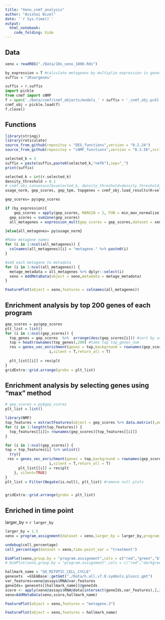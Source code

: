 ```yaml
---
title: "Xeno_cnmf_analysis"
author: "Avishai Wizel"
date: '`r Sys.time()`'
output: 
  html_notebook: 
    code_folding: hide
---
```

## Data
```r
xeno = readRDS("./Data/10x_xeno_1000.Rds")
```



```r
by_expression = T #calculate metagenes by multiplie expression in genes coef, or by cnmf usage
suffix = "2Kvargenes"
```

```python
suffix = r.suffix
import pickle
from cnmf import cNMF
f = open('./Data/cnmf/cnmf_objects/models_' + suffix + '_cnmf_obj.pckl', 'rb')
cnmf_obj = pickle.load(f)
f.close()
```
## Functions

```r
library(stringi)
library(reticulate)
source_from_github(repositoy = "DEG_functions",version = "0.2.24")
source_from_github(repositoy = "cNMF_functions",version = "0.3.56",script_name = "cnmf_function_Harmony.R")
```
<!-- ## K selection plot -->
<!-- ![Caption for the picture.](/sci/labs/yotamd/lab_share/avishai.wizel/R_projects/EGFR/Data/cnmf/cNMF_patients_Varnorm_Harmony_2Kvargenes/cNMF_patients_Varnorm_Harmony_2Kvargenes.k_selection.png) -->


```r
selected_k = 3
suffix = paste(suffix,paste0(selected_k,"nmfK"),sep="_")
print(suffix)
```


```python
selected_k = int(r.selected_k)
density_threshold = 0.1
# cnmf_obj.consensus(k=selected_k, density_threshold=density_threshold)
usage_norm, gep_scores, gep_tpm, topgenes = cnmf_obj.load_results(K=selected_k, density_threshold=density_threshold)
```

```r
gep_scores= py$gep_scores
```

```r
if (by_expression){
    gep_scores = apply(gep_scores, MARGIN = 2, FUN = min_max_normalize)%>% as.data.frame()
  gep_scores = sum2one(gep_scores)
  all_metagenes = expression_mult(gep_scores = gep_scores,dataset = xeno,top_genes = T,max_genes = F,min_max  = F )

}else{all_metagenes= py$usage_norm}
```


```r
#Make metagene names
for (i in 1:ncol(all_metagenes)) {
  colnames(all_metagenes)[i] = "metagene." %>% paste0(i)
}

#add each metagene to metadata
for (i in 1:ncol(all_metagenes)) {
  metage_metadata = all_metagenes %>% dplyr::select(i)
  xeno = AddMetaData(object = xeno,metadata = metage_metadata)
}

FeaturePlot(object = xeno,features = colnames(all_metagenes))

```




## Enrichment analysis by top 200 genes of each program

```r
gep_scores = py$gep_scores
plt_list = list()
for (i in 1:ncol(gep_scores)) {
  top_genes = gep_scores  %>%  arrange(desc(gep_scores[i])) #sort by score a
  top = head(rownames(top_genes),200) #take top top_genes_num
  res = genes_vec_enrichment(genes = top,background = rownames(gep_scores),homer = T,title = 
                    i,silent = T,return_all = T)
   
  plt_list[[i]] = res$plt
}
gridExtra::grid.arrange(grobs = plt_list)
```
## Enrichment analysis by selecting genes using "max" method
```r
# gep_scores = py$gep_scores
plt_list = list()

library(NMF)
top_features = extractFeatures(object = gep_scores %>% data.matrix(),method ="max")
for (i in 1:length(top_features)) {
  top_features[[i]]= rownames(gep_scores)[top_features[[i]]]
}

for (i in 1:ncol(gep_scores)) {
top = top_features[i] %>% unlist()
  try({ 
 res = genes_vec_enrichment(genes = top,background = rownames(gep_scores),homer = T,title = 
                    i,silent = T,return_all = T)
      plt_list[[i]] = res$plt
    }, silent=TRUE)
}
plt_list = Filter(Negate(is.null), plt_list) #remove null plots


gridExtra::grid.arrange(grobs = plt_list)

```





## Enriched in time point
larger_by = `r larger_by`
```r
larger_by = 1.5
xeno = program_assignment(dataset = xeno,larger_by = larger_by,program_names = colnames(all_metagenes))
```   

```r
undebug(cell_percentage)
cell_percentage(dataset = xeno,time.point_var = "treatment")
```

```r
DimPlot(xeno,group.by = "program.assignment",cols = c("red","green","blue","grey"))
# DimPlot(xeno,group.by = "program.assignment",cols = c("red","darkgreen","blue","yellow","black","grey"))
```
```r
hallmark_name = "GO_MITOTIC_CELL_CYCLE"
genesets  =GSEABase::getGmt("./Data/h.all.v7.0.symbols.pluscc.gmt")
var_features=xeno@assays$RNA@var.features
geneIds= genesets[[hallmark_name]]@geneIds
score <- apply(xeno@assays$RNA@data[intersect(geneIds,var_features),],2,mean)
xeno=AddMetaData(xeno,score,hallmark_name)
```


```r
FeaturePlot(object = xeno,features = "metagene.3")

FeaturePlot(object = xeno,features = hallmark_name)
```


